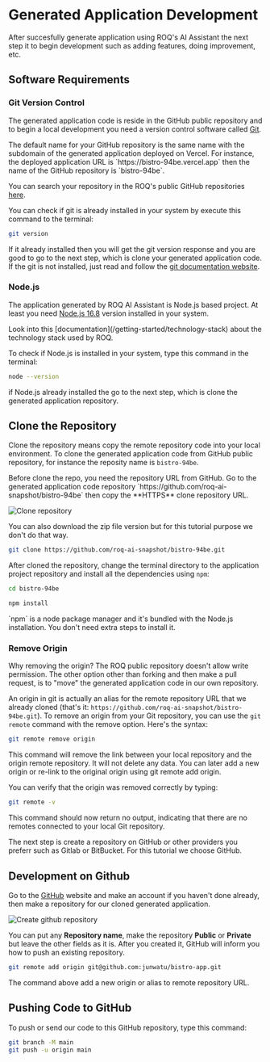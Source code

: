 
# Generated Application Development

After succesfully generate application using ROQ's AI Assistant the next step it to begin development such as adding features, doing improvement, etc.  

## Software Requirements

### Git Version Control

The generated application code is reside in the GitHub public repository and to begin a local development you need a version control software called [Git](https://git-scm.com/).

<Callout type="info">
The default name for your GitHub repository is the same name with the subdomain of  the generated application deployed on Vercel. For instance, the deployed application URL is `https://bistro-94be.vercel.app` then the name of the GitHub repository is `bistro-94be`. 

You can search your repository in the ROQ's public GitHub repositories [here](/https://github.com/roq-ai-snapshot).
</Callout>

You can check if git is already installed in your system by execute this command to the terminal:

```sh
git version
```

If it already installed then you will get the git version response and you are good to go to the next step, which is clone your generated application code. If the git is not installed, just read and follow the [git documentation website](https://git-scm.com/book/en/v2/Getting-Started-Installing-Git).

### Node.js

The application generated by ROQ AI Assistant is Node.js based project. At least you need [Node.js 16.8](https://nodejs.org/) version installed in your system. 

<Callout type="info">
Look into this [documentation](/getting-started/technology-stack) about the technology stack used by ROQ.
</Callout>

To check if Node.js is installed in your system, type this command in the terminal:

```sh
node --version
```
 if Node.js already installed  the go to the next step, which is clone the generated application repository. 

## Clone the Repository

Clone the repository means copy the remote repository code into your local environment. To clone the generated application code from GitHub public repository, for instance the reposity name is `bistro-94be`.

<Callout type="info">
Before clone the repo, you need the repository URL from GitHub. Go to the generated application code repository `https://github.com/roq-ai-snapshot/bistro-94be` then copy the **HTTPS** clone repository URL. 

![Clone repository](/clone-repository.png)

You can also download the zip file version but for this tutorial purpose we don't do that way.
</Callout>


```sh
git clone https://github.com/roq-ai-snapshot/bistro-94be.git
```

After cloned the repository, change the terminal directory to the application project repository and install all the dependencies using `npm`:

```sh
cd bistro-94be

npm install
```

<Callout type="info">
`npm` is a node package manager and it's bundled with the Node.js installation. You don't need extra steps to install it.
</Callout>

### Remove Origin

<Callout type="info">
Why removing the origin? The ROQ public repository doesn't allow write permission. The other option other than forking and then make a pull request, is to "move" the generated application code in our own repository.
</Callout>

An origin in git is actually an alias for the remote repository URL  that we already cloned (that's it: `https://github.com/roq-ai-snapshot/bistro-94be.git`). To remove an origin from your Git repository, you can use the `git remote` command with the remove option. Here's the syntax:

```bash
git remote remove origin
```

This command will remove the link between your local repository and the origin remote repository. It will not delete any data. You can later add a new origin or re-link to the original origin using git remote add origin.

You can verify that the origin was removed correctly by typing:

```bash
git remote -v
```

This command should now return no output, indicating that there are no remotes connected to your local Git repository. 

The next step is create a repository on GitHub or other providers you preferr such as Gitlab or BitBucket. For this tutorial we choose GitHub.

## Development on Github

Go to the [GitHub](https://github.com) website and make an account if you haven't done already, then make a repository for our cloned generated application.

![Create github repository](/create-github-repo.png)

You can put any **Repository name**, make the repository **Public** or **Private** but leave the other fields as it is. After you created it, GitHub will inform you how to push an existing repository.

```sh
git remote add origin git@github.com:junwatu/bistro-app.git
```

The command above add a new origin or alias to remote repository URL. 

## Pushing Code to GitHub

To push or send our code to this GitHub repository, type this command:

```sh
git branch -M main
git push -u origin main
```



